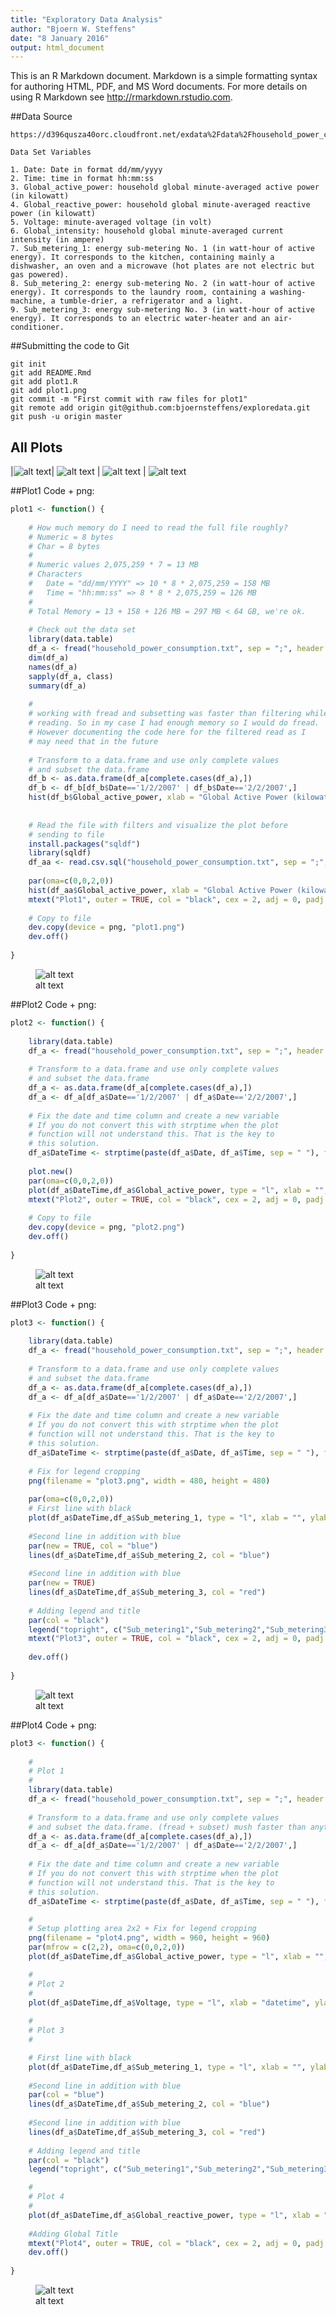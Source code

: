 ```yaml
---
title: "Exploratory Data Analysis"
author: "Bjoern W. Steffens"
date: "8 January 2016"
output: html_document
---
```


This is an R Markdown document. Markdown is a simple formatting syntax for authoring HTML, PDF, and MS Word documents. For more details on using R Markdown see <http://rmarkdown.rstudio.com>.

##Data Source
   
    https://d396qusza40orc.cloudfront.net/exdata%2Fdata%2Fhousehold_power_consumption.zip
    
    Data Set Variables
    
    1. Date: Date in format dd/mm/yyyy
    2. Time: time in format hh:mm:ss
    3. Global_active_power: household global minute-averaged active power (in kilowatt)
    4. Global_reactive_power: household global minute-averaged reactive power (in kilowatt)
    5. Voltage: minute-averaged voltage (in volt)
    6. Global_intensity: household global minute-averaged current intensity (in ampere)
    7. Sub_metering_1: energy sub-metering No. 1 (in watt-hour of active energy). It corresponds to the kitchen, containing mainly a dishwasher, an oven and a microwave (hot plates are not electric but gas powered).
    8. Sub_metering_2: energy sub-metering No. 2 (in watt-hour of active energy). It corresponds to the laundry room, containing a washing-machine, a tumble-drier, a refrigerator and a light.
    9. Sub_metering_3: energy sub-metering No. 3 (in watt-hour of active energy). It corresponds to an electric water-heater and an air-conditioner.

##Submitting the code to Git

    git init
    git add README.Rmd 
    git add plot1.R
    git add plot1.png
    git commit -m "First commit with raw files for plot1"
    git remote add origin git@github.com:bjoernsteffens/exploredata.git
    git push -u origin master

## All Plots

|![alt text](https://github.com/bjoernsteffens/exploredata/blob/master/plot1.png "Plot1 PNG file")| ![alt text](https://github.com/bjoernsteffens/exploredata/blob/master/plot1.png "Plot1 PNG file")
| ![alt text](https://github.com/bjoernsteffens/exploredata/blob/master/plot1.png "Plot1 PNG file") | ![alt text](https://github.com/bjoernsteffens/exploredata/blob/master/plot1.png "Plot1 PNG file")

##Plot1 Code + png:

```r
plot1 <- function() {
    
    # How much memory do I need to read the full file roughly?
    # Numeric = 8 bytes
    # Char = 8 bytes
    #
    # Numeric values 2,075,259 * 7 = 13 MB
    # Characters
    #   Date = "dd/mm/YYYY" => 10 * 8 * 2,075,259 = 158 MB
    #   Time = "hh:mm:ss" => 8 * 8 * 2,075,259 = 126 MB
    #
    # Total Memory = 13 + 158 + 126 MB = 297 MB < 64 GB, we're ok.
    
    # Check out the data set
    library(data.table)
    df_a <- fread("household_power_consumption.txt", sep = ";", header = TRUE, na.strings = "?", colClasses = c("Date","Time", "numeric", "numeric", "numeric", "numeric", "numeric", "numeric", "numeric"))
    dim(df_a)
    names(df_a)
    sapply(df_a, class)
    summary(df_a)
    
    #
    # working with fread and subsetting was faster than filtering while
    # reading. So in my case I had enough memory so I would do fread.
    # However documenting the code here for the filtered read as I 
    # may need that in the future
    
    # Transform to a data.frame and use only complete values
    # and subset the data.frame
    df_b <- as.data.frame(df_a[complete.cases(df_a),])
    df_b <- df_b[df_b$Date=='1/2/2007' | df_b$Date=='2/2/2007',]
    hist(df_b$Global_active_power, xlab = "Global Active Power (kilowatts)", main = "Global Active Power", col = "red")    
    
    
    # Read the file with filters and visualize the plot before
    # sending to file
    install.packages("sqldf")
    library(sqldf)
    df_aa <- read.csv.sql("household_power_consumption.txt", sep = ";", header = TRUE, "select * from file where Date='1/2/2007' or Date='2/2/2007'")
    
    par(oma=c(0,0,2,0))
    hist(df_aa$Global_active_power, xlab = "Global Active Power (kilowatts)", main = "Global Active Power", col = "red")    
    mtext("Plot1", outer = TRUE, col = "black", cex = 2, adj = 0, padj = 0)
    
    # Copy to file
    dev.copy(device = png, "plot1.png")
    dev.off()
        
}
```

![alt text](https://github.com/bjoernsteffens/exploredata/blob/master/plot1.png "Plot1 PNG file")


##Plot2 Code + png:

```r
plot2 <- function() {
    
    library(data.table)
    df_a <- fread("household_power_consumption.txt", sep = ";", header = TRUE, na.strings = "?") #, colClasses = c("Character","Character", "numeric", "numeric", "numeric", "numeric", "numeric", "numeric", "numeric"))
    
    # Transform to a data.frame and use only complete values
    # and subset the data.frame
    df_a <- as.data.frame(df_a[complete.cases(df_a),])
    df_a <- df_a[df_a$Date=='1/2/2007' | df_a$Date=='2/2/2007',]
    
    # Fix the date and time column and create a new variable
    # If you do not convert this with strptime when the plot
    # function will not understand this. That is the key to 
    # this solution.
    df_a$DateTime <- strptime(paste(df_a$Date, df_a$Time, sep = " "), format = "%d/%m/%Y %H:%M:%S")
    
    plot.new()
    par(oma=c(0,0,2,0))
    plot(df_a$DateTime,df_a$Global_active_power, type = "l", xlab = "", ylab = "Global Active Power (kilowatts)")
    mtext("Plot2", outer = TRUE, col = "black", cex = 2, adj = 0, padj = 0)
    
    # Copy to file
    dev.copy(device = png, "plot2.png")
    dev.off()
    
}
```

![alt text](https://github.com/bjoernsteffens/exploredata/blob/master/plot2.png "Plot2 PNG file")


##Plot3 Code + png:

```r
plot3 <- function() {
    
    library(data.table)
    df_a <- fread("household_power_consumption.txt", sep = ";", header = TRUE, na.strings = "?") #, colClasses = c("Character","Character", "numeric", "numeric", "numeric", "numeric", "numeric", "numeric", "numeric"))
    
    # Transform to a data.frame and use only complete values
    # and subset the data.frame
    df_a <- as.data.frame(df_a[complete.cases(df_a),])
    df_a <- df_a[df_a$Date=='1/2/2007' | df_a$Date=='2/2/2007',]
    
    # Fix the date and time column and create a new variable
    # If you do not convert this with strptime when the plot
    # function will not understand this. That is the key to 
    # this solution.
    df_a$DateTime <- strptime(paste(df_a$Date, df_a$Time, sep = " "), format = "%d/%m/%Y %H:%M:%S")
    
    # Fix for legend cropping
    png(filename = "plot3.png", width = 480, height = 480)
    
    par(oma=c(0,0,2,0))
    # First line with black
    plot(df_a$DateTime,df_a$Sub_metering_1, type = "l", xlab = "", ylab = "Energy sub metering")
    
    #Second line in addition with blue
    par(new = TRUE, col = "blue")
    lines(df_a$DateTime,df_a$Sub_metering_2, col = "blue")
    
    #Second line in addition with blue
    par(new = TRUE)
    lines(df_a$DateTime,df_a$Sub_metering_3, col = "red")
   
    # Adding legend and title
    par(col = "black")
    legend("topright", c("Sub_metering1","Sub_metering2","Sub_metering3"), pch = c(45,45,45), col = c("black","red","blue"), lty = 1, lwd  = 4)  
    mtext("Plot3", outer = TRUE, col = "black", cex = 2, adj = 0, padj = 0)
    
    dev.off()
    
}
```

![alt text](https://github.com/bjoernsteffens/exploredata/blob/master/plot3.png "Plot3 PNG file")

##Plot4 Code + png:

```r
plot3 <- function() {
    
    #
    # Plot 1
    #
    library(data.table)
    df_a <- fread("household_power_consumption.txt", sep = ";", header = TRUE, na.strings = "?") #, colClasses = c("Character","Character", "numeric", "numeric", "numeric", "numeric", "numeric", "numeric", "numeric"))
    
    # Transform to a data.frame and use only complete values
    # and subset the data.frame. (fread + subset) mush faster than anything else
    df_a <- as.data.frame(df_a[complete.cases(df_a),])
    df_a <- df_a[df_a$Date=='1/2/2007' | df_a$Date=='2/2/2007',]
    
    # Fix the date and time column and create a new variable
    # If you do not convert this with strptime when the plot
    # function will not understand this. That is the key to 
    # this solution.
    df_a$DateTime <- strptime(paste(df_a$Date, df_a$Time, sep = " "), format = "%d/%m/%Y %H:%M:%S")

    #
    # Setup plotting area 2x2 + Fix for legend cropping
    png(filename = "plot4.png", width = 960, height = 960)
    par(mfrow = c(2,2), oma=c(0,0,2,0))
    plot(df_a$DateTime,df_a$Global_active_power, type = "l", xlab = "", ylab = "Global Active Power (kilowatts)")

    #
    # Plot 2
    #
    plot(df_a$DateTime,df_a$Voltage, type = "l", xlab = "datetime", ylab = "Voltage")
    
    #
    # Plot 3
    #

    # First line with black
    plot(df_a$DateTime,df_a$Sub_metering_1, type = "l", xlab = "", ylab = "Energy sub metering")
    
    #Second line in addition with blue
    par(col = "blue")
    lines(df_a$DateTime,df_a$Sub_metering_2, col = "blue")
    
    #Second line in addition with blue
    lines(df_a$DateTime,df_a$Sub_metering_3, col = "red")
    
    # Adding legend and title
    par(col = "black")
    legend("topright", c("Sub_metering1","Sub_metering2","Sub_metering3"), pch = c(45,45,45), col = c("black","red","blue"), lty = 1, lwd  = 4)  

    #
    # Plot 4
    #
    plot(df_a$DateTime,df_a$Global_reactive_power, type = "l", xlab = "datetime", ylab = "Global_reactive_power")
            
    #Adding Global Title
    mtext("Plot4", outer = TRUE, col = "black", cex = 2, adj = 0, padj = 0)
    dev.off()
    
}

```

![alt text](https://github.com/bjoernsteffens/exploredata/blob/master/plot4.png "Plot4 PNG file")